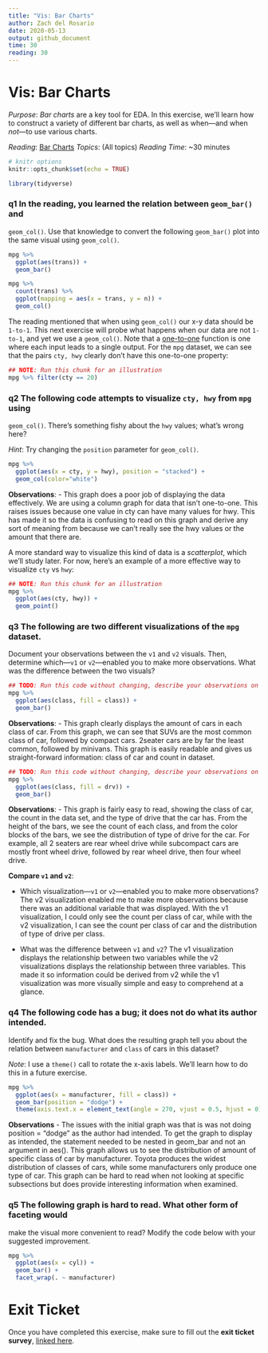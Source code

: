 ```yaml
---
title: "Vis: Bar Charts"
author: Zach del Rosario
date: 2020-05-13
output: github_document
time: 30
reading: 30
---
```


# Vis: Bar Charts

*Purpose*: *Bar charts* are a key tool for EDA. In this exercise, we'll learn
how to construct a variety of different bar charts, as well as when---and when
*not*---to use various charts.

*Reading*: [Bar Charts](https://rstudio.cloud/learn/primers/3.2)
*Topics*: (All topics)
*Reading Time*: ~30 minutes

```r
# knitr options
knitr::opts_chunk$set(echo = TRUE)
```

```r
library(tidyverse)

```

### __q1__ In the reading, you learned the relation between `geom_bar()` and
`geom_col()`. Use that knowledge to convert the following `geom_bar()` plot into
the same visual using `geom_col()`.

```r
mpg %>%
  ggplot(aes(trans)) +
  geom_bar()

mpg %>% 
  count(trans) %>% 
  ggplot(mapping = aes(x = trans, y = n)) +
  geom_col()
```

The reading mentioned that when using `geom_col()` our x-y data should be
`1-to-1`. This next exercise will probe what happens when our data are not
`1-to-1`, and yet we use a `geom_col()`. Note that a
[one-to-one](https://en.wikipedia.org/wiki/Injective_function) function is one
where each input leads to a single output. For the `mpg` dataset, we can see
that the pairs `cty, hwy` clearly don't have this one-to-one property:

```r
## NOTE: Run this chunk for an illustration
mpg %>% filter(cty == 20)
```

### __q2__ The following code attempts to visualize `cty, hwy` from `mpg` using
`geom_col()`. There's something fishy about the `hwy` values; what's wrong here?

*Hint*: Try changing the `position` parameter for `geom_col()`.

```r
mpg %>%
  ggplot(aes(x = cty, y = hwy), position = "stacked") +
  geom_col(color="white")
```

**Observations**:
- This graph does a poor job of displaying the data effectively. We are using a column graph for data that isn't one-to-one. This raises issues because one value in cty can have many values for hwy. This has made it so the data is confusing to read on this graph and derive any sort of meaning from because we can't really see the hwy values or the amount that there are. 

A more standard way to visualize this kind of data is a *scatterplot*, which
we'll study later. For now, here's an example of a more effective way to
visualize `cty` vs `hwy`:

```r
## NOTE: Run this chunk for an illustration
mpg %>%
  ggplot(aes(cty, hwy)) +
  geom_point()
```

### __q3__ The following are two different visualizations of the `mpg` dataset.
Document your observations between the `v1` and `v2` visuals. Then, determine
which---`v1` or `v2`---enabled you to make more observations. What was the
difference between the two visuals?

```r
## TODO: Run this code without changing, describe your observations on the data
mpg %>%
  ggplot(aes(class, fill = class)) +
  geom_bar()
```

**Observations**:
- This graph clearly displays the amount of cars in each class of car. From this graph, we can see that SUVs are the most common class of car, followed by compact cars. 2seater cars are by far the least common, followed by minivans. This graph is easily readable and gives us straight-forward information: class of car and count in dataset. 

```r
## TODO: Run this code without changing, describe your observations on the data
mpg %>%
  ggplot(aes(class, fill = drv)) +
  geom_bar()
```

**Observations**:
- This graph is fairly easy to read, showing the class of car, the count in the data set, and the type of drive that the car has. From the height of the bars, we see the count of each class, and from the color blocks of the bars, we see the distribution of type of drive for the car. For example, all 2 seaters are rear wheel drive while subcompact cars are mostly front wheel drive, followed by rear wheel drive, then four wheel drive.

**Compare `v1` and `v2`**:

- Which visualization---`v1` or `v2`---enabled you to make more observations?
  The v2 visualization enabled me to make more observations because there was an additional variable that was displayed. With the v1 visualization, I could only see the count per class of car, while with the v2 visualization, I can see the count per class of car and the distribution of type of drive per class. 
  
- What was the difference between `v1` and `v2`?
  The v1 visualization displays the relationship between two variables while the v2 visualizations displays the relationship between three variables. This made it so information could be derived from v2 while the v1 visualization was more visually simple and easy to comprehend at a glance. 

### __q4__ The following code has a bug; it does not do what its author intended.
Identify and fix the bug. What does the resulting graph tell you about the
relation between `manufacturer` and `class` of cars in this dataset?

*Note*: I use a `theme()` call to rotate the x-axis labels. We'll learn how to
do this in a future exercise.

```r
mpg %>%
  ggplot(aes(x = manufacturer, fill = class)) +
  geom_bar(position = "dodge") +
  theme(axis.text.x = element_text(angle = 270, vjust = 0.5, hjust = 0))
```

**Observations**
- The issues with the initial graph was that is was not doing position = "dodge" as the author had intended. To get the graph to display as intended, the statement needed to be nested in geom_bar and not an argument in aes(). This graph allows us to see the distribution of amount of specific class of car by manufacturer. Toyota produces the widest distribution of classes of cars, while some manufacturers only produce one type of car. This graph can be hard to read when not looking at specific subsections but does provide interesting information when examined. 

### __q5__ The following graph is hard to read. What other form of faceting would
make the visual more convenient to read? Modify the code below with your
suggested improvement.

```r
mpg %>%
  ggplot(aes(x = cyl)) +
  geom_bar() +
  facet_wrap(. ~ manufacturer)
```

<!-- include-exit-ticket -->
# Exit Ticket
<!-- -------------------------------------------------- -->

Once you have completed this exercise, make sure to fill out the **exit ticket survey**, [linked here](https://docs.google.com/forms/d/e/1FAIpQLSeuq2LFIwWcm05e8-JU84A3irdEL7JkXhMq5Xtoalib36LFHw/viewform?usp=pp_url&entry.693978880=e-vis01-bar-charts-assignment.Rmd).
